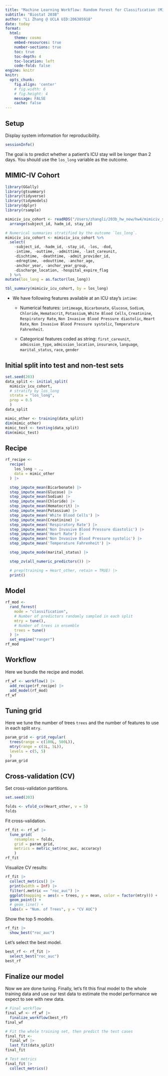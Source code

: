 ```yaml
---
title: "Machine Learning Workflow: Random Forest for Classification (MIMIC-IV Data)"
subtitle: "Biostat 203B"
author: "Li Zhang @ UCLA UID:206305918"
date: today
format:
  html:
    theme: cosmo
    embed-resources: true
    number-sections: true
    toc: true
    toc-depth: 4
    toc-location: left
    code-fold: false
engine: knitr
knitr:
  opts_chunk: 
    fig.align: 'center'
    # fig.width: 6
    # fig.height: 4
    message: FALSE
    cache: false
---
```


## Setup

Display system information for reproducibility.

```r
sessionInfo()
```

The goal is to predict whether a patient’s ICU stay will be longer than 2 days. You should use the `los_long` variable as the outcome. 

## MIMIC-IV Cohort
```r
library(GGally)
library(gtsummary)
library(tidyverse)
library(tidymodels)
library(dplyr)
library(rsample)

mimiciv_icu_cohort <- readRDS("/Users/zhangli/203b_hw_new/hw4/mimiciv_shiny/mimic_icu_cohort.rds")|>
  arrange(subject_id, hadm_id, stay_id)

# Numerical summaries stratified by the outcome `los_long`.
mimiciv_icu_cohort <- mimiciv_icu_cohort %>%
  select(
    -subject_id, -hadm_id, -stay_id, -los, -dod,
    -intime, -outtime, -admittime, -last_careunit,
    -dischtime, -deathtime, -admit_provider_id,
    -edregtime, -edouttime, -anchor_age,
    -anchor_year, -anchor_year_group,
    -discharge_location, -hospital_expire_flag
  ) %>%
mutate(los_long = as.factor(los_long))

tbl_summary(mimiciv_icu_cohort, by = los_long)
```

- We have following features available at an ICU stay’s `intime`: 

    - Numerical features: `intimeage`, `Bicarbonate`, `Glucose`, `Sodium`, `Chloride`, `Hematocrit`, `Potassium`, `White Blood Cells`, `Creatinine`, `Respiratory Rate`, `Non Invasive Blood Pressure diastolic`, `Heart Rate`, `Non Invasive Blood Pressure systolic`, `Temperature Fahrenheit`.

    - Categorical features coded as string:  `first_careunit`, `admission_type`, `admission_location`, `insurance`, `language`, `marital_status`, `race`, `gender`

## Initial split into test and non-test sets

```r
set.seed(203)
data_split <- initial_split(
  mimiciv_icu_cohort, 
  # stratify by los_long
  strata = "los_long", 
  prop = 0.5
  )
data_split

mimic_other <- training(data_split)
dim(mimic_other)
mimic_test <- testing(data_split)
dim(mimic_test)
```

## Recipe

```r
rf_recipe <- 
  recipe(
    los_long ~ ., 
    data = mimic_other
  ) |>

  step_impute_mean(Bicarbonate) |>
  step_impute_mean(Glucose) |>
  step_impute_mean(Sodium) |>
  step_impute_mean(Chloride) |>
  step_impute_mean(Hematocrit) |>
  step_impute_mean(Potassium) |>
  step_impute_mean('White Blood Cells') |>
  step_impute_mean(Creatinine) |>
  step_impute_mean('Respiratory Rate') |>
  step_impute_mean('Non Invasive Blood Pressure diastolic') |>
  step_impute_mean('Heart Rate') |>
  step_impute_mean('Non Invasive Blood Pressure systolic') |>
  step_impute_mean('Temperature Fahrenheit') |>

  step_impute_mode(marital_status) |>

  step_zv(all_numeric_predictors()) |> 

  # prep(training = Heart_other, retain = TRUE) |>
  print()
```

## Model

```r
rf_mod <- 
  rand_forest(
    mode = "classification",
    # Number of predictors randomly sampled in each split
    mtry = tune(),
    # Number of trees in ensemble
    trees = tune()
  ) |> 
  set_engine("ranger")
rf_mod
```

## Workflow

Here we bundle the recipe and model.

```r
rf_wf <- workflow() |>
  add_recipe(rf_recipe) |>
  add_model(rf_mod)
rf_wf
```

## Tuning grid

Here we tune the number of trees `trees` and the number of features to use in each split `mtry`.

```r
param_grid <- grid_regular(
  trees(range = c(100L, 500L)), 
  mtry(range = c(1L, 5L)),
  levels = c(5, 5)
  )
param_grid
```

## Cross-validation (CV)

Set cross-validation partitions.
```r
set.seed(203)

folds <- vfold_cv(Heart_other, v = 5)
folds
```

Fit cross-validation.
```r
rf_fit <- rf_wf |>
  tune_grid(
    resamples = folds,
    grid = param_grid,
    metrics = metric_set(roc_auc, accuracy)
    )
rf_fit
```

Visualize CV results:
```r
rf_fit |>
  collect_metrics() |>
  print(width = Inf) |>
  filter(.metric == "roc_auc") |>
  ggplot(mapping = aes(x = trees, y = mean, color = factor(mtry))) +
  geom_point() + 
  # geom_line() + 
  labs(x = "Num. of Trees", y = "CV AUC")
```

Show the top 5 models.
```r
rf_fit |>
  show_best("roc_auc")
```
Let's select the best model.
```r
best_rf <- rf_fit |>
  select_best("roc_auc")
best_rf
```

## Finalize our model

Now we are done tuning. Finally, let’s fit this final model to the whole training data and use our test data to estimate the model performance we expect to see with new data.

```r
# Final workflow
final_wf <- rf_wf |>
  finalize_workflow(best_rf)
final_wf
```

```r
# Fit the whole training set, then predict the test cases
final_fit <- 
  final_wf |>
  last_fit(data_split)
final_fit
```

```r
# Test metrics
final_fit |> 
  collect_metrics()
```